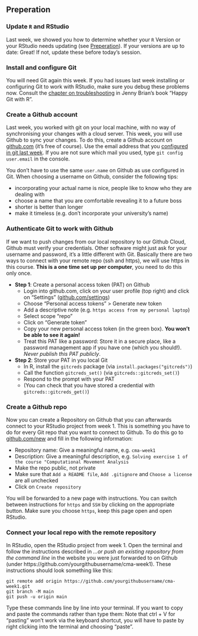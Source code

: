 ## Preperation


### Update `R` and RStudio


Last week, we showed you how to determine whether your `R` Version or your RStudio needs updating (see [Preperation](#w1-preperation)). If your versions are up to date: Great! If not, update these before today's session.


### Install and configure Git

You will need Git again this week. If you had issues last week installing or configuring Git to work with RStudio, make sure you debug these problems now. Consult the [chapter on troubleshooting](https://happygitwithr.com/troubleshooting.html) in Jenny Brian's book "Happy Git with R".


### Create a Github account

Last week, you worked with git on your local machine, with no way of synchronising your changes with a cloud server. This week, you will use Github to sync your changes. To do this, create a Github account on [github.com](https://github.com/) (it's free of course). Use the email address that you [configured in git last week](#introduce-yourself-git). If you are not sure which mail you used, type `git config user.email` in the console. 

You don't have to use the same `user.name` on Github as use configured in Git. When choosing a username on Github, consider the following tips: 

- incorporating your actual name is nice, people like to know who they are dealing with
- choose a name that you are comfortable revealing it to a future boss
- shorter is better than longer
- make it timeless (e.g. don't incorporate your university's name)



### Authenticate Git to work with Github

If we want to push changes from our local repository to our Github Cloud, Github must verify your credentials. Other software might just ask for your username and password, it's a little different with Git. Basically there are two ways to connect with your remote repo (ssh and https), we will use https in this course. **This is a one time set up per computer**, you need to do this only once. 

- **Step 1**: Create a personal access token (PAT) on Github
  - Login into github.com, click on your user profile (top right) and click on "Settings" ([github.com/settings](https://github.com/settings))
  - Choose "Personal access tokens" > Generate new token
  - Add a descriptive note (e.g. `https access from my personal laptop`)
  - Select scope "repo"
  - Click on "Generate token"
  - Copy your new personal access token (in the green box). **You won’t be able to see it again!** 
  - Treat this PAT like a password: Store it in a secure place, like a password management app if you have one (which you should!). *Never publish this PAT publicly*.
- **Step 2**: Store your PAT in you local Git
  - In R, install the `gitcreds` package (via `install.packages("gitcreds")`)
  - Call the function `gitcreds_set()` (via `gitcreds::gitcreds_set()`)
  - Respond to the prompt with your PAT
  - (You can check that you have stored a credential with `gitcreds::gitcreds_get()`)
  
  
### Create a Git**hub** repo

Now you can create a Repository on Github that you can afterwards connect to your RStudio project from week 1. This is something you have to do for every Git repo that you want to connect to Github. To do this go to [github.com/new](https://github.com/new) and fill in the following information:

- Repository name: Give a meaningful name, e.g.  `cma-week1`
- Description: Give a meaningful description, e.g. `Solving exercise 1 of the course "Computational Movement Analysis`
- Make the repo public, not private
- Make sure that `Add a README file`, `Add .gitignore ` and `Choose a license` are all *un*checked
- Click on `Create repository`

You will be forwarded to a new page with instructions. You can switch between instructions for `https` and `SSH` by clicking on the appropriate button. Make sure you choose `https`, keep this page open and open RStudio.


### Connect your local repo with the remote repository

In RStudio, open the RStudio project from week 1. Open the terminal and follow the instructions described in *…or push an existing repository from the command line* in the website you were just forwarded to on Github (under https://github.com/yourgithubusername/cma-week1). These instructions should look something like this:

```
git remote add origin https://github.com/yourgithubusername/cma-week1.git
git branch -M main
git push -u origin main
```

Type these commands line by line into your terminal. If you want to copy and paste the commands rather than type them: Note that ctrl + V for "pasting" won't work via the keyboard shortcut, you will have to paste by right clicking into the terminal and choosing "paste". 




